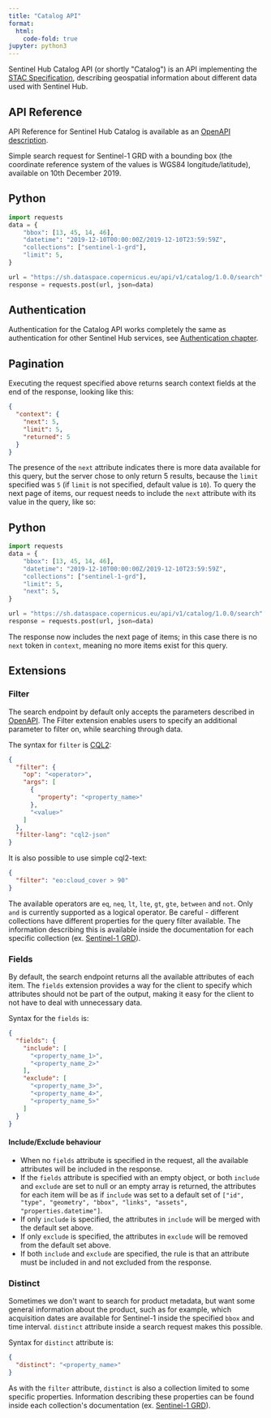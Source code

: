 ```yaml
---
title: "Catalog API"
format:
  html:
    code-fold: true
jupyter: python3
---
```


Sentinel Hub Catalog API (or shortly \"Catalog\") is an API implementing
the [STAC Specification](https://stacspec.org/), describing geospatial
information about different data used with Sentinel Hub.

## API Reference

API Reference for Sentinel Hub Catalog is available as an [OpenAPI
description](https://docs.sentinel-hub.com/api/latest/reference/#tag/catalog_core).

Simple search request for Sentinel-1 GRD with a bounding box (the
coordinate reference system of the values is WGS84 longitude/latitude),
available on 10th December 2019.

::: {.panel-tabset}

# Python
```python
import requests
data = {
    "bbox": [13, 45, 14, 46],
    "datetime": "2019-12-10T00:00:00Z/2019-12-10T23:59:59Z",
    "collections": ["sentinel-1-grd"],
    "limit": 5,
}

url = "https://sh.dataspace.copernicus.eu/api/v1/catalog/1.0.0/search"
response = requests.post(url, json=data)
```

:::


## Authentication

Authentication for the Catalog API works completely the same as
authentication for other Sentinel Hub services, see [Authentication
chapter](/APIs/SentinelHub/Overview/Authentication.md).

## Pagination

Executing the request specified above returns search context fields at
the end of the response, looking like this:



``` json
{
  "context": {
    "next": 5,
    "limit": 5,
    "returned": 5
  }
}
```

The presence of the `next` attribute indicates there is more data
available for this query, but the server chose to only return 5 results,
because the `limit` specified was `5` (if `limit` is not specified,
default value is `10`). To query the next page of items, our request
needs to include the `next` attribute with its value in the query, like
so:

::: {.panel-tabset}

# Python
``` python
import requests
data = {
    "bbox": [13, 45, 14, 46],
    "datetime": "2019-12-10T00:00:00Z/2019-12-10T23:59:59Z",
    "collections": ["sentinel-1-grd"],
    "limit": 5,
    "next": 5,
}

url = "https://sh.dataspace.copernicus.eu/api/v1/catalog/1.0.0/search"
response = requests.post(url, json=data)
```
:::

The response now includes the next page of items; in this case there is
no `next` token in `context`, meaning no more items exist for this
query.

## Extensions

### Filter

The search endpoint by default only accepts the parameters described in
[OpenAPI](https://docs.sentinel-hub.com/api/latest/reference/#tag/catalog_item_search/operation/postCatalogItemSearch).
The Filter extension enables users to specify an additional parameter to
filter on, while searching through data.

The syntax for `filter` is
[CQL2](https://docs.ogc.org/DRAFTS/21-065.html):

``` json
{
  "filter": {
    "op": "<operator>",
    "args": [
      {
        "property": "<property_name>"
      },
      "<value>"
    ]
  },
  "filter-lang": "cql2-json"
}
```

It is also possible to use simple cql2-text:

``` json
{
  "filter": "eo:cloud_cover > 90"
}
```

The available operators are `eq`, `neq`, `lt`, `lte`, `gt`, `gte`,
`between` and `not`. Only `and` is currently supported as a logical
operator. Be careful - different collections have different properties
for the query filter available. The information describing this is
available inside the documentation for each specific collection (ex.
[Sentinel-1 GRD](/Data/Sentinel1.md#filter-extension)).

### Fields

By default, the search endpoint returns all the available attributes of
each item. The `fields` extension provides a way for the client to
specify which attributes should not be part of the output, making it
easy for the client to not have to deal with unnecessary data.

Syntax for the `fields` is:

``` json
{
  "fields": {
    "include": [
      "<property_name_1>",
      "<property_name_2>"
    ],
    "exclude": [
      "<property_name_3>",
      "<property_name_4>",
      "<property_name_5>"
    ]
  }
}
```

#### Include/Exclude behaviour

-   When no `fields` attribute is specified in the request, all the
    available attributes will be included in the response.
-   If the `fields` attribute is specified with an empty object, or both
    `include` and `exclude` are set to null or an empty array is
    returned, the attributes for each item will be as if `include` was
    set to a default set of
    `["id", "type", "geometry", "bbox", "links", "assets", "properties.datetime"]`.
-   If only `include` is specified, the attributes in `include` will be
    merged with the default set above.
-   If only `exclude` is specified, the attributes in `exclude` will be
    removed from the default set above.
-   If both `include` and `exclude` are specified, the rule is that an
    attribute must be included in and not excluded from the response.

### Distinct

Sometimes we don\'t want to search for product metadata, but want some
general information about the product, such as for example, which
acquisition dates are available for Sentinel-1 inside the specified
`bbox` and time interval. `distinct` attribute inside a search request
makes this possible.

Syntax for `distinct` attribute is:

``` json
{
  "distinct": "<property_name>"
}
```

As with the `filter` attribute, `distinct` is also a collection limited
to some specific properties. Information describing these properties can
be found inside each collection\'s documentation (ex. [Sentinel-1
GRD](/Data/Sentinel1.md#distinct-extension)).
